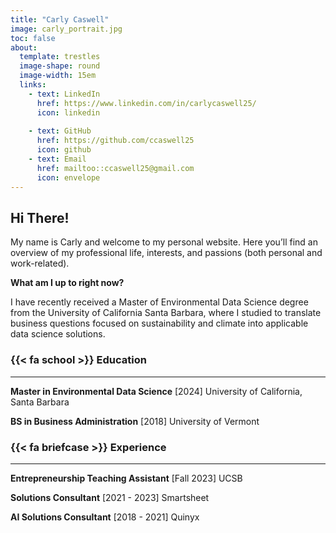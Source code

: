 ```yaml
---
title: "Carly Caswell"
image: carly_portrait.jpg
toc: false
about:
  template: trestles
  image-shape: round
  image-width: 15em
  links: 
    - text: LinkedIn
      href: https://www.linkedin.com/in/carlycaswell25/ 
      icon: linkedin
      
    - text: GitHub
      href: https://github.com/ccaswell25
      icon: github
    - text: Email
      href: mailtoo::ccaswell25@gmail.com 
      icon: envelope
---
```


## Hi There!

My name is Carly and welcome to my personal website. Here you'll find an overview of my professional life, interests, and passions (both personal and work-related).

**What am I up to right now?**

I have recently received a Master of Environmental Data Science degree from the University of California Santa Barbara, where I studied to translate business questions focused on sustainability and climate into applicable data science solutions.

### {{< fa school >}} Education

------------------------------------------------------------------------

**Master in Environmental Data Science** \[2024\] University of California, Santa Barbara

**BS in Business Administration** \[2018\] University of Vermont

### {{< fa briefcase >}} Experience

------------------------------------------------------------------------

**Entrepreneurship Teaching Assistant** \[Fall 2023\] UCSB

**Solutions Consultant** \[2021 - 2023\] Smartsheet

**AI Solutions Consultant** \[2018 - 2021\] Quinyx
